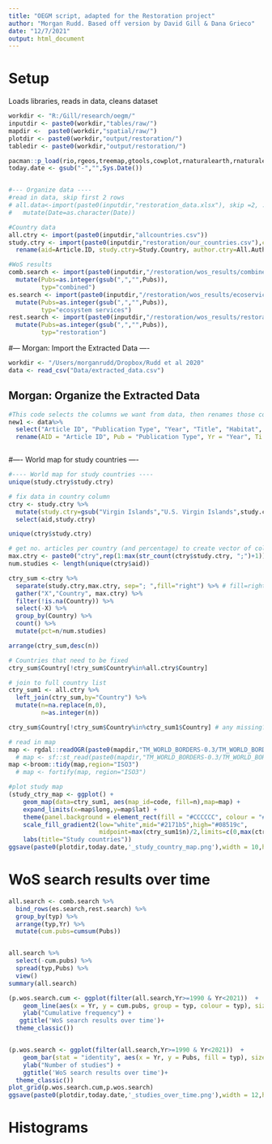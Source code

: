 ```yaml
---
title: "OEGM script, adapted for the Restoration project"
author: "Morgan Rudd. Based off version by David Gill & Dana Grieco"
date: "12/7/2021"
output: html_document
---
```


# Setup
Loads libraries, reads in data, cleans dataset
```r

workdir <- "R:/Gill/research/oegm/"
inputdir <- paste0(workdir,"tables/raw/")
mapdir <-  paste0(workdir,"spatial/raw/")
plotdir <- paste0(workdir,"output/restoration/")
tabledir <- paste0(workdir,"output/restoration/")

pacman::p_load(rio,rgeos,treemap,gtools,cowplot,rnaturalearth,rnaturalearthdata,tidyverse, ggplot2)
today.date <- gsub("-","",Sys.Date())


#--- Organize data ----
#read in data, skip first 2 rows
# all.data<-import(paste0(inputdir,"restoration_data.xlsx"), skip =2, .name_repair = "universal") %>% 
#   mutate(Date=as.character(Date))

#Country data
all.ctry <- import(paste0(inputdir,"allcountries.csv"))
study.ctry <- import(paste0(inputdir,"restoration/our_countries.csv"),check.names=T) %>%  
  rename(aid=Article.ID, study.ctry=Study.Country, author.ctry=All.Author.Countries)

#WoS results
comb.search <- import(paste0(inputdir,"/restoration/wos_results/combined_search.csv")) %>% 
  mutate(Pubs=as.integer(gsub(",","",Pubs)),
         typ="combined")
es.search <- import(paste0(inputdir,"/restoration/wos_results/ecoservice_search.csv"))%>% 
  mutate(Pubs=as.integer(gsub(",","",Pubs)),
         typ="ecosystem services")
rest.search <- import(paste0(inputdir,"/restoration/wos_results/restoration_search.csv"))%>% 
  mutate(Pubs=as.integer(gsub(",","",Pubs)),
         typ="restoration")
```

#--- Morgan: Import the Extracted Data ----
```r

workdir <- "/Users/morganrudd/Dropbox/Rudd et al 2020"
data <- read_csv("Data/extracted_data.csv")
```

## Morgan: Organize the Extracted Data
```r
#This code selects the columns we want from data, then renames those columns we want to keep, then removes the last row of data because it's empty
new1 <- data%>%
  select("Article ID", "Publication Type", "Year", "Title", "Habitat", "Study Design", "Description of restoration", "ES Description", "ES Service", "Collection Method", "Economic Value?", "Value Description", "ES Data Measurement Type", "Age(yrs)", "Area(ha)")%>%
  rename(AID = "Article ID", Pub = "Publication Type", Yr = "Year", Ti = "Title", Hab = "Habitat", Design = "Study Design", Rest = "Description of restoration", ES_Desc = "ES Description", Service = "ES Service", Collect = "Collection Method", EcVal = "Economic Value?", EcVal_Desc = "Value Description", MeasTyp = "ES Data Measurement Type", Age = "Age(yrs)", Area = "Area(ha)")



```

#---- World map for study countries ----

```r

#---- World map for study countries ----
unique(study.ctry$study.ctry)

# fix data in country column
ctry <- study.ctry %>% 
  mutate(study.ctry=gsub("Virgin Islands","U.S. Virgin Islands",study.ctry)) %>% 
  select(aid,study.ctry)

unique(ctry$study.ctry)

# get no. articles per country (and percentage) to create vector of column names for each country by counting the number of ";" 
max.ctry <- paste0("ctry",rep(1:max(str_count(ctry$study.ctry, ";")+1))) 
num.studies <- length(unique(ctry$aid))

ctry_sum <-ctry %>% 
  separate(study.ctry,max.ctry, sep="; ",fill="right") %>% # fill=right fills blanks with NAs
  gather("X","Country", max.ctry) %>% 
  filter(!is.na(Country)) %>% 
  select(-X) %>% 
  group_by(Country) %>% 
  count() %>% 
  mutate(pct=n/num.studies)

arrange(ctry_sum,desc(n))

# Countries that need to be fixed
ctry_sum$Country[!ctry_sum$Country%in%all.ctry$Country]

# join to full country list
ctry_sum1 <- all.ctry %>% 
  left_join(ctry_sum,by="Country") %>%
  mutate(n=na.replace(n,0),
         n=as.integer(n)) 

ctry_sum$Country[!ctry_sum$Country%in%ctry_sum1$Country] # any missing?

# read in map
map <- rgdal::readOGR(paste0(mapdir,"TM_WORLD_BORDERS-0.3/TM_WORLD_BORDERS-0.3.shp"))
  # map <- sf::st_read(paste0(mapdir,"TM_WORLD_BORDERS-0.3/TM_WORLD_BORDERS-0.3.shp")) 
map <-broom::tidy(map,region="ISO3")
  # map <- fortify(map, region="ISO3")

#plot study map
(study_ctry_map <- ggplot() +
    geom_map(data=ctry_sum1, aes(map_id=code, fill=n),map=map) +
    expand_limits(x=map$long,y=map$lat) +
    theme(panel.background = element_rect(fill = "#CCCCCC", colour = "#CCCCCC"), panel.grid.major = element_blank(), panel.grid.minor = element_blank()) +
    scale_fill_gradient2(low="white",mid="#2171b5",high="#08519c",
                         midpoint=max(ctry_sum1$n)/2,limits=c(0,max(ctry_sum1$n)))+
    labs(title="Study countries"))
ggsave(paste0(plotdir,today.date,'_study_country_map.png'),width = 10,height = 5)

```


# WoS search results over time
```r
all.search <- comb.search %>% 
  bind_rows(es.search,rest.search) %>% 
  group_by(typ) %>% 
  arrange(typ,Yr) %>% 
  mutate(cum.pubs=cumsum(Pubs))


all.search %>% 
  select(-cum.pubs) %>% 
  spread(typ,Pubs) %>% 
  view()
summary(all.search)

(p.wos.search.cum <- ggplot(filter(all.search,Yr>=1990 & Yr<2021))  + 
    geom_line(aes(x = Yr, y = cum.pubs, group = typ, colour = typ), size = 1.3)  +
    ylab("Cumulative frequency") +
   ggtitle('WoS search results over time')+
  theme_classic())


(p.wos.search <- ggplot(filter(all.search,Yr>=1990 & Yr<2021))  + 
    geom_bar(stat = "identity", aes(x = Yr, y = Pubs, fill = typ), size = 1.3, position=position_dodge())  +
    ylab("Number of studies") +
    ggtitle('WoS search results over time')+
  theme_classic()) 
plot_grid(p.wos.search.cum,p.wos.search)
ggsave(paste0(plotdir,today.date,'_studies_over_time.png'),width = 12,height = 5)


```

# Histograms
```r


```